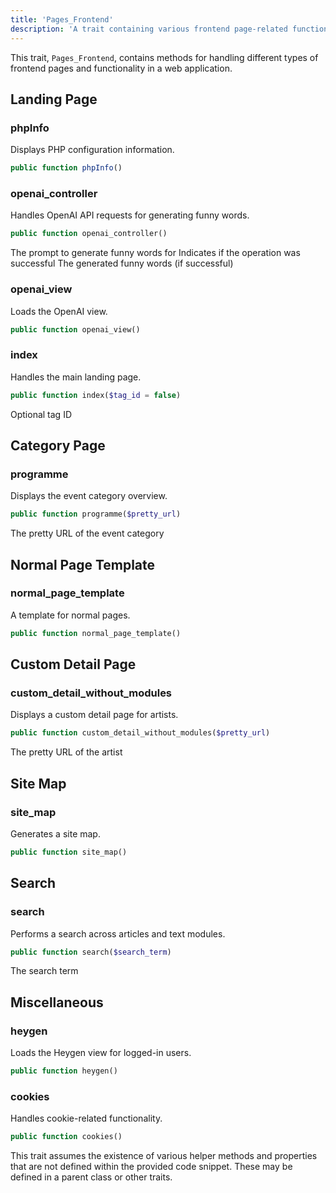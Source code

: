 ```yaml
---
title: 'Pages_Frontend'
description: 'A trait containing various frontend page-related functions'
---
```


This trait, `Pages_Frontend`, contains methods for handling different types of frontend pages and functionality in a web application.

## Landing Page

### phpInfo

Displays PHP configuration information.

```php
public function phpInfo()
```

### openai_controller

Handles OpenAI API requests for generating funny words.

```php
public function openai_controller()
```

<ResponseField name="POST Parameters" type="object">
  <Param name="openai_prompt" type="string">
    The prompt to generate funny words for
  </Param>
</ResponseField>

<ResponseField name="Returns" type="object">
  <Param name="success" type="boolean">
    Indicates if the operation was successful
  </Param>
  <Param name="answer" type="string">
    The generated funny words (if successful)
  </Param>
</ResponseField>

### openai_view

Loads the OpenAI view.

```php
public function openai_view()
```

### index

Handles the main landing page.

```php
public function index($tag_id = false)
```

<ResponseField name="Parameters" type="object">
  <Param name="tag_id" type="mixed">
    Optional tag ID
  </Param>
</ResponseField>

## Category Page

### programme

Displays the event category overview.

```php
public function programme($pretty_url)
```

<ResponseField name="Parameters" type="object">
  <Param name="pretty_url" type="string">
    The pretty URL of the event category
  </Param>
</ResponseField>

## Normal Page Template

### normal_page_template

A template for normal pages.

```php
public function normal_page_template()
```

## Custom Detail Page

### custom_detail_without_modules

Displays a custom detail page for artists.

```php
public function custom_detail_without_modules($pretty_url)
```

<ResponseField name="Parameters" type="object">
  <Param name="pretty_url" type="string">
    The pretty URL of the artist
  </Param>
</ResponseField>

## Site Map

### site_map

Generates a site map.

```php
public function site_map()
```

## Search

### search

Performs a search across articles and text modules.

```php
public function search($search_term)
```

<ResponseField name="Parameters" type="object">
  <Param name="search_term" type="string">
    The search term
  </Param>
</ResponseField>

## Miscellaneous

### heygen

Loads the Heygen view for logged-in users.

```php
public function heygen()
```

### cookies

Handles cookie-related functionality.

```php
public function cookies()
```

<Note>
This trait assumes the existence of various helper methods and properties that are not defined within the provided code snippet. These may be defined in a parent class or other traits.
</Note>